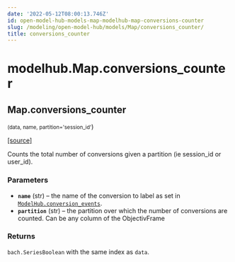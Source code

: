 ```yaml
---
date: '2022-05-12T08:00:13.746Z'
id: open-model-hub-models-map-modelhub-map-conversions-counter
slug: /modeling/open-model-hub/models/Map/conversions_counter/
title: conversions_counter
---
```


# modelhub.Map.conversions_counter

<div className="method">

## <span className="additional-name">Map.</span><span className="name">conversions_counter</span>

<small className="parameter-list">(<span className="parameter" id="data">data</span>, <span className="parameter" id="name">name</span>, <span className="parameter" id="partition">partition='session_id'</span></small>)


&#8203;<span className="view-source">[[source]](https://github.com/objectiv/objectiv-analytics/blob/main/modelhub/modelhub/map.py)</span>

<div className="content">

Counts the total number of conversions given a partition (ie session_id
or user_id).


### Parameters

* **`name`** (str) – the name of the conversion to label as set in
[`ModelHub.conversion_events`](/modeling/open-model-hub/api-reference/ModelHub/modelhub.ModelHub.conversion_events.mdx).
* **`partition`** (str) – the partition over which the number of conversions are counted. Can be any column
of the ObjectivFrame



### Returns

`bach.SeriesBoolean` with the same index as `data`.



</div>


</div>
